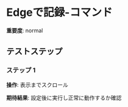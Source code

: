 # Edgeで記録-コマンド

**重要度**: normal

## テストステップ

### ステップ 1

**操作**: 表示までスクロール

**期待結果**:
設定後に実行し正常に動作するか確認

